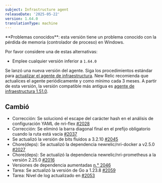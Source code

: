 ```yaml
---
subject: Infrastructure agent
releaseDate: '2025-05-22'
version: 1.64.0
translationType: machine
---
```


<Callout variant="caution">
  **Problemas conocidos**: esta versión tiene un problema conocido con la pérdida de memoria (controlador de proceso) en Windows.
</Callout>

Por favor considere una de estas alternativas:

* Emplee cualquier versión inferior a `1.64.0`

Se lanzó una nueva versión del agente. Siga los procedimientos estándar para [actualizar el agente de infraestructura](https://docs.newrelic.com/docs/infrastructure/install-configure-manage-infrastructure/update-or-uninstall/update-infrastructure-agent). New Relic recomienda que actualices el agente periódicamente y como mínimo cada 3 meses. A partir de esta versión, la versión compatible más antigua es [agente de infraestructura 1.51.0](https://docs.newrelic.com/docs/release-notes/infrastructure-release-notes/infrastructure-agent-release-notes/new-relic-infrastructure-agent-1510/).

## Cambió

* Corrección: Se solucionó el escape del carácter hash en el análisis de configuración YAML de nri-flex [#2028](https://github.com/newrelic/infrastructure-agent/pull/2028)
* Corrección: Se eliminó la barra diagonal final en el prefijo obligatorio cuando la ruta está vacía [#2037](https://github.com/newrelic/infrastructure-agent/pull/2037)
* Se actualizó la versión de bits fluidos a 3.2.10 [#2045](https://github.com/newrelic/infrastructure-agent/pull/2045)
* Chore(deps): Se actualizó la dependencia newrelic/nri-docker a v2.5.0 [#2027](https://github.com/newrelic/infrastructure-agent/pull/2027)
* Chore(deps): Se actualizó la dependencia newrelic/nri-prometheus a la versión 2.25.0 [#2016](https://github.com/newrelic/infrastructure-agent/pull/2016)
* Versiones de dependencia aumentadas [n.° 2046](https://github.com/newrelic/infrastructure-agent/pull/2046)
* Tarea: Se actualizó la versión de Go a 1.23.8 [#2059](https://github.com/newrelic/infrastructure-agent/pull/2059)
* Tarea: Nivel de log actualizado en [#2053](https://github.com/newrelic/infrastructure-agent/pull/2053)